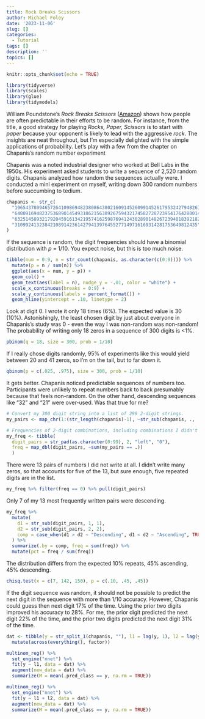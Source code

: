 ```yaml
---
title: Rock Breaks Scissors
author: Michael Foley
date: '2023-11-06'
slug: []
categories:
  - Tutorial
tags: []
description: ''
topics: []
---
```


```r
knitr::opts_chunk$set(echo = TRUE)
```

```r
library(tidyverse)
library(scales)
library(glue)
library(tidymodels)
```

William Poundstone's *Rock Breaks Scissors* ([Amazon](https://www.amazon.com/Rock-Breaks-Scissors-Outguessing-Outwitting/dp/0316228052)) shows how people are often predictable in their efforts to be random. For instance, from the title, a good strategy for playing *Rocks, Paper, Scissors* is to start with *paper* because your opponent is likely to lead with the aggressive *rock*. The insights are neat throughout, but I'm especially delighted with the simple applications of probability. Let's play with a few from the chapter on Chapanis's random number experiment

Chapanis was a noted industrial designer who worked at Bell Labs in the 1950s. His experiment asked students to write a sequence of 2,520 random digits. Chapanis analyzed how random the sequences actually were. I conducted a mini experiment on myself, writing down 300 random numbers before succumbing to tedium.

```r
chapanis <- str_c(
  "19654378094657264109869482380864380216091452609914526179532427948267049319418",
  "648091694823753689014549318621563892675943217458272872395417642800142238774519",
  "632514589321792045916134219574162598769412430289014826723940183921825732087428",
  "3109924132384210891423614279413976455277149716169314281753649812435"
)
```

If the sequence is random, the digit frequencies should have a binomial distribution with *p* = 1/10. You expect noise, but this is too much noise.
 
```r
tibble(num = 0:9, n = str_count(chapanis, as.character(c(0:9)))) %>%
  mutate(p = n / sum(n)) %>%
  ggplot(aes(x = num, y = p)) + 
  geom_col() +
  geom_text(aes(label = n), nudge_y = -.01, color = "white") +
  scale_x_continuous(breaks = 0:9) +
  scale_y_continuous(labels = percent_format()) +
  geom_hline(yintercept = .10, linetype = 2)
```

Look at digit 0. I wrote it only 18 times (6%). The expected value is 30 (10%). Astonishingly, the least chosen digit by just about everyone in Chapanis's study was 0 - even the way I was non-random was non-random! The probability of writing only 18 zeros in a sequence of 300 digits is <1%.

```r
pbinom(q = 18, size = 300, prob = 1/10)
```

If I really chose digits randomly, 95% of experiments like this would yield between 20 and 41 zeros, so I'm on the tail, but to far down it.

```r
qbinom(p = c(.025, .975), size = 300, prob = 1/10)
```

It gets better. Chapanis noticed predictable sequences of numbers too. Participants were unlikely to repeat numbers back to back presumably because that feels non-random. On the other hand, descending sequences like "32" and "21" were over-used. Was that true for me?

```r
# Convert my 300 digit string into a list of 299 2-digit strings.
my_pairs <- map_chr(1:(str_length(chapanis)-1), ~str_sub(chapanis, ., . + 1)) 

# Frequencies of 2-digit combinations, including combinations I didn't use.
my_freq <- tibble(
  digit_pairs = str_pad(as.character(0:99), 2, "left", "0"),
  freq = map_dbl(digit_pairs, ~sum(my_pairs == .))
  )
```

There were 13 pairs of numbers I did not write at all. I didn't write many zeros, so that accounts for five of the 13, but sure enough, five repeated digits are in the list.

```r
my_freq %>% filter(freq == 0) %>% pull(digit_pairs)
```

Only 7 of my 13 most frequently written pairs were descending.

```r
my_freq %>% 
  mutate(
    d1 = str_sub(digit_pairs, 1, 1),
    d2 = str_sub(digit_pairs, 2, 2),
    comp = case_when(d1 > d2 ~ "Descending", d1 < d2 ~ "Ascending", TRUE ~ "Repeating")
  ) %>%
  summarize(.by = comp, freq = sum(freq)) %>%
  mutate(pct = freq / sum(freq))
```

The distribution differs from the expected 10% repeats, 45% ascending, 45% descending.

```r
chisq.test(x = c(7, 142, 150), p = c(.10, .45, .45))
```

If the digit sequence was random, it should not be possible to predict the next digit in the sequence with more than 1/10 accuracy. However, Chapanis could guess then next digit 17% of the time. Using the prior two digits improved his accuracy to 28%. For me, the prior digit predicted the next digit 22% of the time, and the prior two digits predicted the next digit 31% of the time.

```r
dat <- tibble(y = str_split_1(chapanis, ""), l1 = lag(y, 1), l2 = lag(y, 2)) %>%
  mutate(across(everything(), factor))

multinom_reg() %>%
  set_engine("nnet") %>%
  fit(y ~ l1, data = dat) %>%
  augment(new_data = dat) %>%
  summarize(M = mean(.pred_class == y, na.rm = TRUE))

multinom_reg() %>%
  set_engine("nnet") %>%
  fit(y ~ l1 + l2, data = dat) %>%
  augment(new_data = dat) %>%
  summarize(M = mean(.pred_class == y, na.rm = TRUE))
```


 
